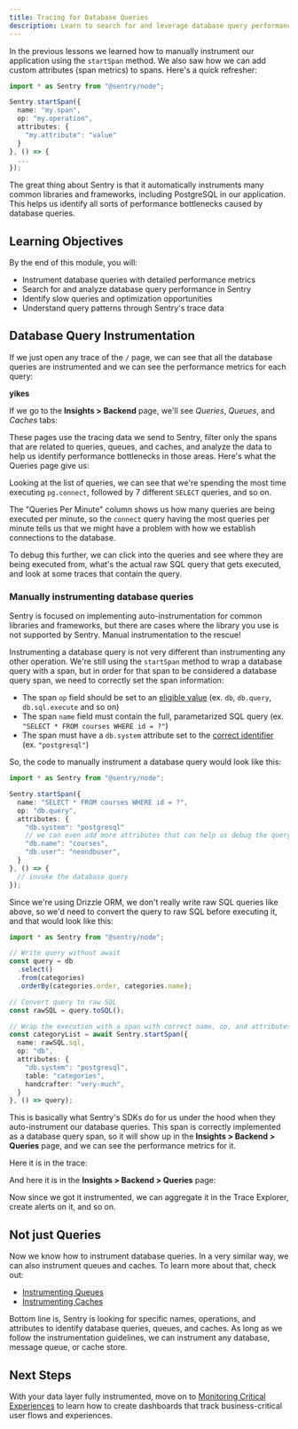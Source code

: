 ```yaml
---
title: Tracing for Database Queries
description: Learn to search for and leverage database query performance data in your Sentry spans
---
```



In the previous lessons we learned how to manually instrument our application using the `startSpan` method. We also saw how we can add custom attributes (span metrics) to spans. Here's a quick refresher:

```ts
import * as Sentry from "@sentry/node";

Sentry.startSpan({
  name: "my.span",
  op: "my.operation",
  attributes: {
    "my.attribute": "value"
  }
}, () => {
  ...
});
```

The great thing about Sentry is that it automatically instruments many common libraries and frameworks, including PostgreSQL in our application. This helps us identify all sorts of performance bottlenecks caused by database queries.

## Learning Objectives

By the end of this module, you will:

- Instrument database queries with detailed performance metrics
- Search for and analyze database query performance in Sentry
- Identify slow queries and optimization opportunities
- Understand query patterns through Sentry's trace data

## Database Query Instrumentation

If we just open any trace of the `/` page, we can see that all the database queries are instrumented and we can see the performance metrics for each query:

<ScaledImage src="/assets/img/queries-auto-instrumented.png" alt="Database Trace" />

__yikes__

If we go to the **Insights > Backend** page, we'll see _Queries_, _Queues_, and _Caches_ tabs:

<ScaledImage src="/assets/img/backend-insights-navbar.png" alt="Backend Insights Navbar" />

These pages use the tracing data we send to Sentry, filter only the spans that are related to queries, queues, and caches, and analyze the data to help us identify performance bottlenecks in those areas. Here's what the Queries page give us:

<ScaledImage src="/assets/img/queries-page.png" alt="Queries Page" />

Looking at the list of queries, we can see that we're spending the most time executing `pg.connect`, followed by 7 different `SELECT` queries, and so on.

The "Queries Per Minute" column shows us how many queries are being executed per minute, so the `connect` query having the most queries per minute tells us that we might have a problem with how we establish connections to the database.

To debug this further, we can click into the queries and see where they are being executed from, what's the actual raw SQL query that gets executed, and look at some traces that contain the query.

### Manually instrumenting database queries

Sentry is focused on implementing auto-instrumentation for common libraries and frameworks, but there are cases where the library you use is not supported by Sentry. Manual instrumentation to the rescue!

Instrumenting a database query is not very different than instrumenting any other operation. We're still using the `startSpan` method to wrap a database query with a span, but in order for that span to be considered a database query span, we need to correctly set the span information:
- The span `op` field should be set to an [eligible value](https://develop.sentry.dev/sdk/telemetry/traces/span-operations/#database) (ex. `db`, `db.query`, `db.sql.execute` and so on)
- The span `name` field must contain the full, parametarized SQL query (ex. `"SELECT * FROM courses WHERE id = ?"`)
- The span must have a `db.system` attribute set to the [correct identifier](https://github.com/open-telemetry/semantic-conventions/blob/main/docs/database/database-spans.md) (ex. `"postgresql"`)

So, the code to manually instrument a database query would look like this:

```ts
import * as Sentry from "@sentry/node";

Sentry.startSpan({
  name: "SELECT * FROM courses WHERE id = ?",
  op: "db.query",
  attributes: {
    "db.system": "postgresql"
    // we can even add more attributes that can help us debug the query
    "db.name": "courses",
    "db.user": "neondbuser",
  }
}, () => {
  // invoke the database query
});
```

Since we're using Drizzle ORM, we don't really write raw SQL queries like above, so we'd need to convert the query to raw SQL before executing it, and that would look like this:

```ts
import * as Sentry from "@sentry/node";

// Write query without await
const query = db
  .select()
  .from(categories)
  .orderBy(categories.order, categories.name);

// Convert query to raw SQL
const rawSQL = query.toSQL();

// Wrap the execution with a span with correct name, op, and attributes
const categoryList = await Sentry.startSpan({
  name: rawSQL.sql,
  op: "db",
  attributes: {
    "db.system": "postgresql",
    table: "categories",
    handcrafter: "very-much",
  }
}, () => query);
```

This is basically what Sentry's SDKs do for us under the hood when they auto-instrument our database queries. This span is correctly implemented as a database query span, so it will show up in the **Insights > Backend > Queries** page, and we can see the performance metrics for it.

Here it is in the trace:

<ScaledImage src="/assets/img/trace-manual-query.png" alt="Trace Manual Query" />

And here it is in the **Insights > Backend > Queries** page:

<ScaledImage src="/assets/img/queries-page-manual-instrumentation.png" alt="Queries Page Manual Instrumentation" />

Now since we got it instrumented, we can aggregate it in the Trace Explorer, create alerts on it, and so on.

## Not just Queries

Now we know how to instrument database queries. In a very similar way, we can also instrument queues and caches. To learn more about that, check out:
- [Instrumenting Queues](https://docs.sentry.io/platforms/javascript/guides/node/tracing/instrumentation/queues-module/)
- [Instrumenting Caches](https://docs.sentry.io/platforms/javascript/guides/node/tracing/instrumentation/caches-module/)

Bottom line is, Sentry is looking for specific names, operations, and attributes to identify database queries, queues, and caches. As long as we follow the instrumentation guidelines, we can instrument any database, message queue, or cache store.

## Next Steps

With your data layer fully instrumented, move on to [Monitoring Critical Experiences](/monitoring-critical-experiences/) to learn how to create dashboards that track business-critical user flows and experiences.